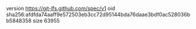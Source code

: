 version https://git-lfs.github.com/spec/v1
oid sha256:afdfda74aaff9e572503eb3cc72d95144bda76daae3bdf0ac528036bb5848358
size 63955
